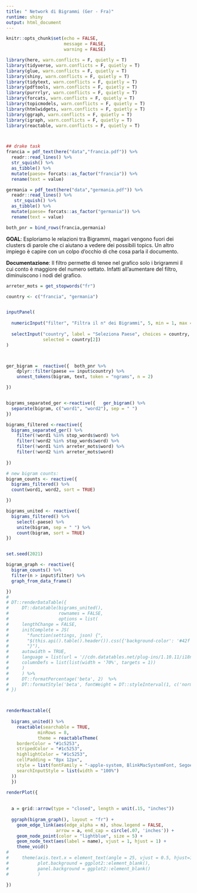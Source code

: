 ```yaml
---
title: " Network di Bigrammi (Ger - Fra)"
runtime: shiny
output: html_document
---
```


```r
knitr::opts_chunk$set(echo = FALSE, 
                      message = FALSE, 
                      warning = FALSE)

library(here, warn.conflicts = F, quietly = T)
library(tidyverse, warn.conflicts = F, quietly = T)
library(glue, warn.conflicts = F, quietly = T)
library(shiny, warn.conflicts = F, quietly = T)
library(tidytext, warn.conflicts = F, quietly = T)
library(pdftools, warn.conflicts = F, quietly = T)
library(purrrlyr, warn.conflicts = F, quietly = T)
library(forcats, warn.conflicts = F, quietly = T)
library(topicmodels, warn.conflicts = F, quietly = T)
library(htmlwidgets, warn.conflicts = F, quietly = T)
library(ggraph, warn.conflicts = F, quietly = T)
library(igraph, warn.conflicts = F, quietly = T)
library(reactable, warn.conflicts = F, quietly = T)



## drake task
francia = pdf_text(here("data","francia.pdf")) %>%
  readr::read_lines() %>%  
  str_squish() %>% 
  as_tibble() %>% 
  mutate(paese= forcats::as_factor("francia")) %>% 
  rename(text = value)

germania = pdf_text(here("data","germania.pdf")) %>%
  readr::read_lines() %>%
   str_squish() %>%  
  as_tibble() %>% 
  mutate(paese= forcats::as_factor("germania")) %>% 
  rename(text = value)

both_pnr = bind_rows(francia,germania)
```


**GOAL**: Esploriamo le relazioni tra Bigrammi, magari vengono fuori dei clusters di parole che ci aiutano a vedere dei possibili topics. Un altro impiego è capire con un colpo d'occhio di che cosa parla il documento.

**Documentazione**: Il filtro permette di tenee nel grafico solo i brigrammi il cui conto è maggiore del numero settato. Infatti all'aumentare del filtro, diminuiscono i nodi del grafico.


```r

arreter_mots = get_stopwords("fr") 

country <- c("francia", "germania")


inputPanel(
  
  numericInput("filter", "Filtra il n° dei Bigrammi", 5, min = 1, max = 100),
  
  selectInput("country", label = "Seleziona Paese", choices = country,
              selected = country[2])
)



ger_bigram =  reactive({  both_pnr %>%
    dplyr::filter(paese == input$country) %>% 
    unnest_tokens(bigram, text, token = "ngrams", n = 2) 

})


bigrams_separated_ger <-reactive({   ger_bigram() %>%
  separate(bigram, c("word1", "word2"), sep = " ")
})

bigrams_filtered <-reactive({   
  bigrams_separated_ger() %>%
    filter(!word1 %in% stop_words$word) %>%
    filter(!word2 %in% stop_words$word) %>%
    filter(!word1 %in% arreter_mots$word) %>%
    filter(!word2 %in% arreter_mots$word)
  
})

# new bigram counts:
bigram_counts <- reactive({  
  bigrams_filtered() %>% 
  count(word1, word2, sort = TRUE)

})

bigrams_united <- reactive({
  bigrams_filtered() %>%
    select(-paese) %>% 
    unite(bigram, sep = " ") %>%
    count(bigram, sort = TRUE)
})


set.seed(2021)

bigram_graph <- reactive({   
  bigram_counts() %>%
  filter(n > input$filter) %>%
  graph_from_data_frame()

})
# 
# DT::renderDataTable({
#     DT::datatable(bigrams_united(),
#                   rownames = FALSE,
#                   options = list(
#     lengthChange = FALSE,
#     initComplete = JS(
#       "function(settings, json) {",
#       "$(this.api().table().header()).css({'background-color': '#42f', 'color': '#fff'});",
#       "}"),
#     autowidth = TRUE,
#     language = list(url = '//cdn.datatables.net/plug-ins/1.10.11/i18n/Italian.json'),
#     columnDefs = list(list(width = '70%', targets = 1))
#     )
#     ) %>% 
#     DT::formatPercentage('beta', 2)  %>% 
#     DT::formatStyle('beta', fontWeight = DT::styleInterval(1, c('normal', 'bold'))) 
# })



renderReactable({
      
  bigrams_united() %>% 
    reactable(searchable = TRUE,
            minRows = 8,
            theme = reactableTheme(
    borderColor = "#1c5253",
    stripedColor = "#1c5253",
    highlightColor = "#1c5253",
    cellPadding = "8px 12px",
    style = list(fontFamily = "-apple-system, BlinkMacSystemFont, Segoe UI, Helvetica, Arial, sans-serif"),
    searchInputStyle = list(width = "100%")
  ))
  })

renderPlot({
    
  
  a = grid::arrow(type = "closed", length = unit(.15, "inches"))
  
  ggraph(bigram_graph(), layout = "fr") +
    geom_edge_link(aes(edge_alpha = n), show.legend = FALSE,
                   arrow = a, end_cap = circle(.07, 'inches')) +
    geom_node_point(color = "lightblue", size = 5) +
    geom_node_text(aes(label = name), vjust = 1, hjust = 1) +
    theme_void()
# 
#     theme(axis.text.x = element_text(angle = 25, vjust = 0.5, hjust=1),
#           plot.background = ggplot2::element_blank(),
#           panel.background = ggplot2::element_blank()
#           )

})

```

